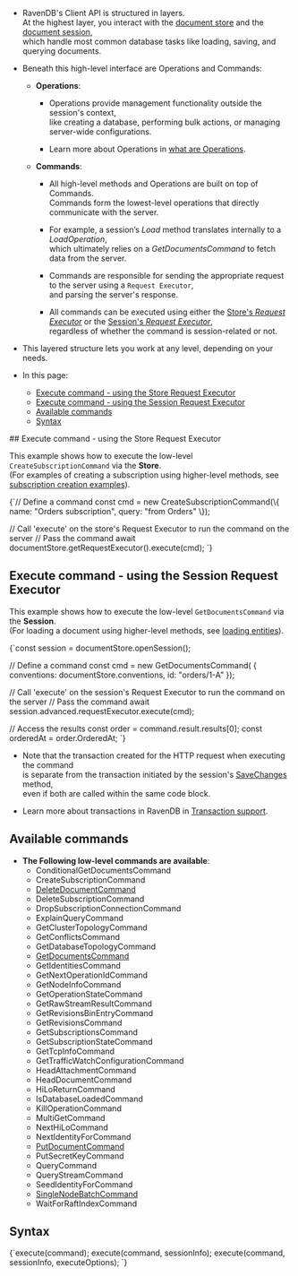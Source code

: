 
<Admonition type="note" title="">

* RavenDB's Client API is structured in layers.  
  At the highest layer, you interact with the [document store](../../client-api/what-is-a-document-store.mdx) and the [document session](../../client-api/session/what-is-a-session-and-how-does-it-work.mdx),  
  which handle most common database tasks like loading, saving, and querying documents.

* Beneath this high-level interface are Operations and Commands:

    * **Operations**:

        * Operations provide management functionality outside the session's context,  
          like creating a database, performing bulk actions, or managing server-wide configurations.

        * Learn more about Operations in [what are Operations](../../client-api/operations/what-are-operations.mdx).

    * **Commands**:

        * All high-level methods and Operations are built on top of Commands.  
          Commands form the lowest-level operations that directly communicate with the server.

        * For example, a session’s _Load_ method translates internally to a _LoadOperation_,  
          which ultimately relies on a _GetDocumentsCommand_ to fetch data from the server.

        * Commands are responsible for sending the appropriate request to the server using a `Request Executor`,  
          and parsing the server's response.

      * All commands can be executed using either the [Store's _Request Executor_](../../client-api/commands/overview.mdx#execute-command---using-the-store)
        or the [Session's _Request Executor_](../../client-api/commands/overview.mdx#execute-command---using-the-session),  
        regardless of whether the command is session-related or not.

* This layered structure lets you work at any level, depending on your needs.

* In this page:
    * [Execute command - using the Store Request Executor](../../client-api/commands/overview.mdx#execute-command---using-the-store-request-executor)
    * [Execute command - using the Session Request Executor](../../client-api/commands/overview.mdx#execute-command---using-the-session-request-executor)
    * [Available commands](../../client-api/commands/overview.mdx#available-commands)
    * [Syntax](../../client-api/commands/overview.mdx#syntax)

</Admonition>
## Execute command - using the Store Request Executor

This example shows how to execute the low-level `CreateSubscriptionCommand` via the **Store**.  
(For examples of creating a subscription using higher-level methods, see [subscription creation examples](../../client-api/data-subscriptions/creation/examples.mdx)).

<TabItem value="execute_1" label="execute_1">
<CodeBlock language="js">
{`// Define a command
const cmd = new CreateSubscriptionCommand(\{
    name: "Orders subscription",
    query: "from Orders"
\});

// Call 'execute' on the store's Request Executor to run the command on the server
// Pass the command
await documentStore.getRequestExecutor().execute(cmd);
`}
</CodeBlock>
</TabItem>



## Execute command - using the Session Request Executor

This example shows how to execute the low-level `GetDocumentsCommand` via the **Session**.  
(For loading a document using higher-level methods, see [loading entities](../../client-api/session/loading-entities.mdx)).

<TabItem value="execute_2" label="execute_2">
<CodeBlock language="js">
{`const session = documentStore.openSession();

// Define a command
const cmd = new GetDocumentsCommand(
    \{ conventions: documentStore.conventions, id: "orders/1-A" \});

// Call 'execute' on the session's Request Executor to run the command on the server
// Pass the command
await session.advanced.requestExecutor.execute(cmd);

// Access the results
const order = command.result.results[0];
const orderedAt = order.OrderedAt;
`}
</CodeBlock>
</TabItem>

* Note that the transaction created for the HTTP request when executing the command  
  is separate from the transaction initiated by the session's [SaveChanges](../../client-api/session/saving-changes.mdx) method,  
  even if both are called within the same code block.

* Learn more about transactions in RavenDB in [Transaction support](../../client-api/faq/transaction-support.mdx).



## Available commands

* **The Following low-level commands are available**:
    * ConditionalGetDocumentsCommand
    * CreateSubscriptionCommand
    * [DeleteDocumentCommand](../../client-api/commands/documents/delete.mdx)
    * DeleteSubscriptionCommand
    * DropSubscriptionConnectionCommand
    * ExplainQueryCommand
    * GetClusterTopologyCommand
    * GetConflictsCommand
    * GetDatabaseTopologyCommand
    * [GetDocumentsCommand](../../client-api/commands/documents/get.mdx)
    * GetIdentitiesCommand
    * GetNextOperationIdCommand
    * GetNodeInfoCommand
    * GetOperationStateCommand
    * GetRawStreamResultCommand
    * GetRevisionsBinEntryCommand
    * GetRevisionsCommand
    * GetSubscriptionsCommand
    * GetSubscriptionStateCommand
    * GetTcpInfoCommand
    * GetTrafficWatchConfigurationCommand
    * HeadAttachmentCommand
    * HeadDocumentCommand
    * HiLoReturnCommand
    * IsDatabaseLoadedCommand
    * KillOperationCommand
    * MultiGetCommand
    * NextHiLoCommand
    * NextIdentityForCommand
    * [PutDocumentCommand](../../client-api/commands/documents/put.mdx)
    * PutSecretKeyCommand
    * QueryCommand
    * QueryStreamCommand
    * SeedIdentityForCommand
    * [SingleNodeBatchCommand](../../client-api/commands/batches/how-to-send-multiple-commands-using-a-batch.mdx)
    * WaitForRaftIndexCommand



## Syntax

<TabItem value="execute_syntax" label="execute_syntax">
<CodeBlock language="js">
{`execute(command);
execute(command, sessionInfo);
execute(command, sessionInfo, executeOptions);
`}
</CodeBlock>
</TabItem>




